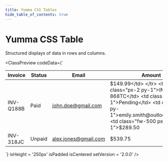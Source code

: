 ```yaml
---
title: Yumma CSS Tables
hide_table_of_contents: true
---
```



# Yumma CSS Table

Structured displays of data in rows and columns.

<ClassPreview
  codeData={`<div class="ovf-x-auto">
    <table class="bc-l-gray-6 bg-white bs-sm rad-2">
        <thead>
            <tr>
                <th class="fs-md fw-500 px-2 py-1 t-d-lead-2 ta-s">Invoice</th>
                <th class="fs-md fw-500 px-2 py-1 t-d-lead-2 ta-s">Status</th>
                <th class="fs-md fw-500 px-2 py-1 t-d-lead-2 ta-s">Email</th>
                <th class="fs-md fw-500 px-2 py-1 t-d-lead-2 ta-s">Amount</th>
            </tr>
        </thead>
        <tbody>
            <tr>
                <td class="px-2 py-1">INV-Q188B</td>
                <td class="px-2 py-1">Paid</td>
                <td class="px-2 py-1">john.doe@gmail.com</td>
                <td class="fw-500 px-2 py-1">$149.99</td>
            </tr>
            <tr>
                <td class="px-2 py-1">INV-868TC</td>
                <td class="px-2 py-1">Pending</td>
                <td class="px-2 py-1">emily.smith@outlook.com</td>
                <td class="fw-500 px-2 py-1">$289.50</td>
            </tr>
            <tr>
                <td class="px-2 py-1">INV-318JC</td>
                <td class="px-2 py-1">Unpaid</td>
                <td class="px-2 py-1">alex.jones@gmail.com</td>
                <td class="fw-500 px-2 py-1">$539.75</td>
            </tr>
        </tbody>
    </table>
</div>`}
  isHeight = '250px'
  isPadded
  isCentered
  setVersion = '2.0.0' 
/>